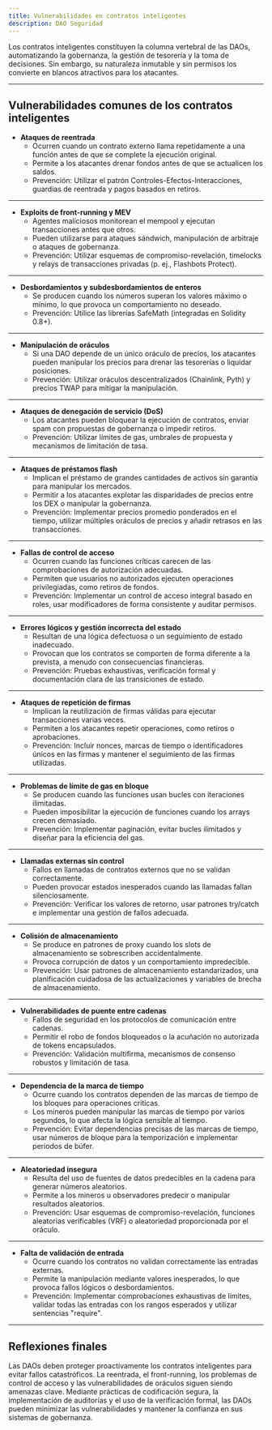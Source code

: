 ```yaml
---
title: Vulnerabilidades en contratos inteligentes
description: DAO Seguridad
---
```


Los contratos inteligentes constituyen la columna vertebral de las DAOs, automatizando la gobernanza, la gestión de tesorería y la toma de decisiones. Sin embargo, su naturaleza inmutable y sin permisos los convierte en blancos atractivos para los atacantes.

---

## Vulnerabilidades comunes de los contratos inteligentes

- **Ataques de reentrada**
  - Ocurren cuando un contrato externo llama repetidamente a una función antes de que se complete la ejecución original.
  - Permite a los atacantes drenar fondos antes de que se actualicen los saldos.
  - Prevención: Utilizar el patrón Controles-Efectos-Interacciones, guardias de reentrada y pagos basados ​​en retiros.

---

- ​​**Exploits de front-running y MEV**
  - Agentes maliciosos monitorean el mempool y ejecutan transacciones antes que otros.
  - Pueden utilizarse para ataques sándwich, manipulación de arbitraje o ataques de gobernanza.
  - Prevención: Utilizar esquemas de compromiso-revelación, timelocks y relays de transacciones privadas (p. ej., Flashbots Protect).

---

- ​​**Desbordamientos y subdesbordamientos de enteros**
  - Se producen cuando los números superan los valores máximo o mínimo, lo que provoca un comportamiento no deseado.
  - Prevención: Utilice las librerías SafeMath (integradas en Solidity 0.8+).

---

- **Manipulación de oráculos**
  - Si una DAO depende de un único oráculo de precios, los atacantes pueden manipular los precios para drenar las tesorerías o liquidar posiciones.
  - Prevención: Utilizar oráculos descentralizados (Chainlink, Pyth) y precios TWAP para mitigar la manipulación.

---

- ​​**Ataques de denegación de servicio (DoS)**
  - Los atacantes pueden bloquear la ejecución de contratos, enviar spam con propuestas de gobernanza o impedir retiros.
  - Prevención: Utilizar límites de gas, umbrales de propuesta y mecanismos de limitación de tasa.

---

- ​​**Ataques de préstamos flash**
  - Implican el préstamo de grandes cantidades de activos sin garantía para manipular los mercados.
  - Permitir a los atacantes explotar las disparidades de precios entre los DEX o manipular la gobernanza.
  - Prevención: Implementar precios promedio ponderados en el tiempo, utilizar múltiples oráculos de precios y añadir retrasos en las transacciones.

---

- ​​**Fallas de control de acceso**
  - Ocurren cuando las funciones críticas carecen de las comprobaciones de autorización adecuadas.
  - Permiten que usuarios no autorizados ejecuten operaciones privilegiadas, como retiros de fondos.
  - Prevención: Implementar un control de acceso integral basado en roles, usar modificadores de forma consistente y auditar permisos.

---

- ​​**Errores lógicos y gestión incorrecta del estado**
  - Resultan de una lógica defectuosa o un seguimiento de estado inadecuado.
  - Provocan que los contratos se comporten de forma diferente a la prevista, a menudo con consecuencias financieras.
  - Prevención: Pruebas exhaustivas, verificación formal y documentación clara de las transiciones de estado.

---

- ​​**Ataques de repetición de firmas**
  - Implican la reutilización de firmas válidas para ejecutar transacciones varias veces.
  - Permiten a los atacantes repetir operaciones, como retiros o aprobaciones.
  - Prevención: Incluir nonces, marcas de tiempo o identificadores únicos en las firmas y mantener el seguimiento de las firmas utilizadas.

---

- ​​**Problemas de límite de gas en bloque**
  - Se producen cuando las funciones usan bucles con iteraciones ilimitadas.
  - Pueden imposibilitar la ejecución de funciones cuando los arrays crecen demasiado.
  - Prevención: Implementar paginación, evitar bucles ilimitados y diseñar para la eficiencia del gas.

---

- ​​**Llamadas externas sin control**
  - Fallos en llamadas de contratos externos que no se validan correctamente.
  - Pueden provocar estados inesperados cuando las llamadas fallan silenciosamente.
  - Prevención: Verificar los valores de retorno, usar patrones try/catch e implementar una gestión de fallos adecuada.

---

- ​​**Colisión de almacenamiento**
  - Se produce en patrones de proxy cuando los slots de almacenamiento se sobrescriben accidentalmente.
  - Provoca corrupción de datos y un comportamiento impredecible.
  - Prevención: Usar patrones de almacenamiento estandarizados, una planificación cuidadosa de las actualizaciones y variables de brecha de almacenamiento.

---

- ​​**Vulnerabilidades de puente entre cadenas**
  - Fallos de seguridad en los protocolos de comunicación entre cadenas. 
  - Permitir el robo de fondos bloqueados o la acuñación no autorizada de tokens encapsulados.
  - Prevención: Validación multifirma, mecanismos de consenso robustos y limitación de tasa.

---

- ​​**Dependencia de la marca de tiempo**
  - Ocurre cuando los contratos dependen de las marcas de tiempo de los bloques para operaciones críticas.
  - Los mineros pueden manipular las marcas de tiempo por varios segundos, lo que afecta la lógica sensible al tiempo.
  - Prevención: Evitar dependencias precisas de las marcas de tiempo, usar números de bloque para la temporización e implementar periodos de búfer.

---

- ​​**Aleatoriedad insegura**
  - Resulta del uso de fuentes de datos predecibles en la cadena para generar números aleatorios.
  - Permite a los mineros u observadores predecir o manipular resultados aleatorios.
  - Prevención: Usar esquemas de compromiso-revelación, funciones aleatorias verificables (VRF) o aleatoriedad proporcionada por el oráculo.

---

- ​​**Falta de validación de entrada**
  - Ocurre cuando los contratos no validan correctamente las entradas externas. 
  - Permite la manipulación mediante valores inesperados, lo que provoca fallos lógicos o desbordamientos.
  - Prevención: Implementar comprobaciones exhaustivas de límites, validar todas las entradas con los rangos esperados y utilizar sentencias "require".

---

## Reflexiones finales

Las DAOs deben proteger proactivamente los contratos inteligentes para evitar fallos catastróficos. La reentrada, el front-running, los problemas de control de acceso y las vulnerabilidades de oráculos siguen siendo amenazas clave. Mediante prácticas de codificación segura, la implementación de auditorías y el uso de la verificación formal, las DAOs pueden minimizar las vulnerabilidades y mantener la confianza en sus sistemas de gobernanza.